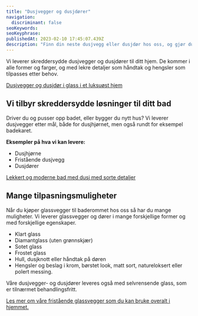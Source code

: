 ```yaml
---
title: "Dusjvegger og dusjdører"
navigation:
  discriminant: false
seoKeywords:
seoKeyphrase:
publishedAt: 2023-02-10 17:45:07.439Z
description: "Finn din neste dusjvegg eller dusjdør hos oss, og gjør dusjhjørnet ditt komplett. Vi leverer luksuøse alternativer for alle typer hjem."
---
```


Vi leverer skreddersydde dusjvegger og dusjdører til ditt hjem. De kommer i alle former og farger, og med lekre detaljer som håndtak og hengsler som tilpasses etter behov.

[Dusjvegger og dusjdør i glass i et luksuøst hjem](https://cdn.sanity.io/images/csbn9wp4/transformed-data/39898a97c1d74a4e463a0d43e09a69c8e6b6ee30-1600x1032.jpg)

## Vi tilbyr skreddersydde løsninger til ditt bad

Driver du og pusser opp badet, eller bygger du nytt hus? Vi leverer dusjvegger etter mål, både for dusjhjørnet, men også rundt for eksempel badekaret.

**Eksempler på hva vi kan levere:**

- Dusjhjørne
- Fristående dusjvegg
- Dusjdører

[Lekkert og moderne bad med dusj med sorte detaljer](https://cdn.sanity.io/images/csbn9wp4/transformed-data/ad2640dd340a7e1bb1d27e05fa941b44ca5ffe1c-4000x2668.jpg)

## Mange tilpasningsmuligheter

Når du kjøper glassvegger til baderommet hos oss så har du mange muligheter. Vi leverer glassvegger og dører i mange forskjellige former og med forskjellige egenskaper.

- Klart glass
- Diamantglass (uten grønnskjær)
- Sotet glass
- Frostet glass
- Hull, dusjknott eller håndtak på døren
- Hengsler og beslag i krom, børstet look, matt sort, natureloksert eller polert messing.

Våre dusjvegger- og dusjdører leveres også med selvrensende glass, som er tilnærmet behandlingsfritt.

[Les mer om våre fristående glassvegger som du kan bruke overalt i hjemmet.](/10-mater-a-bruke-smijern-i-ditt-hjem)
